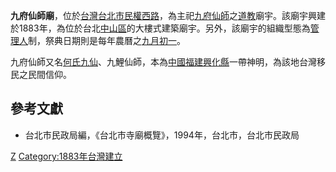 {{Coord|25.0606335|121.5205628|source:GoogleMaps|display=title}}
'''九府仙師廟'''，位於[[台灣|台灣]][[台北市|台北市]][[民權西路|民權西路]]，為主祀[[九府仙師|九府仙師]]之[[道教|道教]]廟宇。該廟宇興建於1883年，為位於台北[[中山區_(臺北市)|中山區]]的大樓式建築廟宇。另外，該廟宇的組織型態為[[管理人|管理人]]制，祭典日期則是每年農曆之[[九月初一|九月初一]]。

九府仙師又名[[何氏九仙|何氏九仙]]、九鯉仙師，本為[[中國|中國]][[福建|福建]][[興化縣_(福建)|興化縣]]一帶神明，為該地台灣移民之民間信仰。

==參考文獻==
*台北市民政局編，《台北市寺廟概覽》，1994年，台北市，台北市民政局

[[Category:中山區廟宇_(臺北市)|Z]]
[[Category:1883年台灣建立|Category:1883年台灣建立]]
